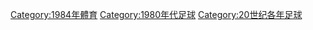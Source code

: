 {{Commonscat|1984 in association football}}

[[Category:1984年體育|Category:1984年體育]]
[[Category:1980年代足球|Category:1980年代足球]]
[[Category:20世纪各年足球|Category:20世纪各年足球]]